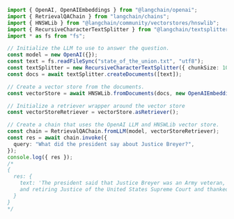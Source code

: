 ```typescript
import { OpenAI, OpenAIEmbeddings } from "@langchain/openai";
import { RetrievalQAChain } from "langchain/chains";
import { HNSWLib } from "@langchain/community/vectorstores/hnswlib";
import { RecursiveCharacterTextSplitter } from "@langchain/textsplitters";
import * as fs from "fs";

// Initialize the LLM to use to answer the question.
const model = new OpenAI({});
const text = fs.readFileSync("state_of_the_union.txt", "utf8");
const textSplitter = new RecursiveCharacterTextSplitter({ chunkSize: 1000 });
const docs = await textSplitter.createDocuments([text]);

// Create a vector store from the documents.
const vectorStore = await HNSWLib.fromDocuments(docs, new OpenAIEmbeddings());

// Initialize a retriever wrapper around the vector store
const vectorStoreRetriever = vectorStore.asRetriever();

// Create a chain that uses the OpenAI LLM and HNSWLib vector store.
const chain = RetrievalQAChain.fromLLM(model, vectorStoreRetriever);
const res = await chain.invoke({
  query: "What did the president say about Justice Breyer?",
});
console.log({ res });
/*
{
  res: {
    text: 'The president said that Justice Breyer was an Army veteran, Constitutional scholar,
    and retiring Justice of the United States Supreme Court and thanked him for his service.'
  }
}
*/
```
